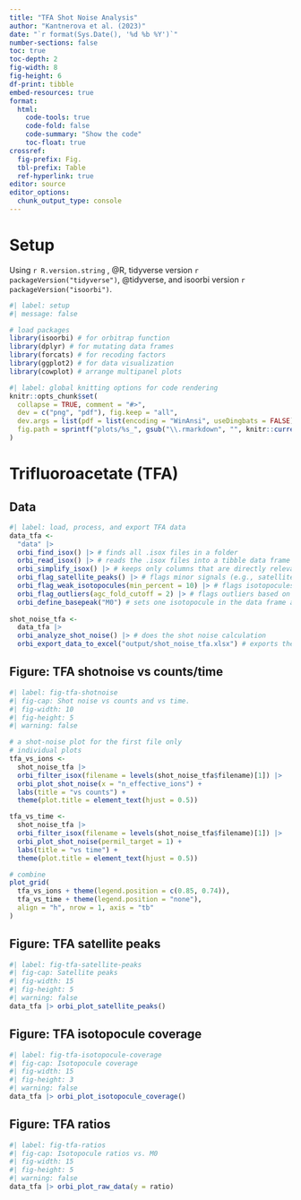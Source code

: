 ---
title: "TFA Shot Noise Analysis"
author: "Kantnerova et al. (2023)"
date: "`r format(Sys.Date(), '%d %b %Y')`"
number-sections: false
toc: true
toc-depth: 2
fig-width: 8
fig-height: 6
df-print: tibble
embed-resources: true
format:
  html:
    code-tools: true
    code-fold: false
    code-summary: "Show the code"
    toc-float: true
crossref:
  fig-prefix: Fig.
  tbl-prefix: Table
  ref-hyperlink: true
editor: source
editor_options:
  chunk_output_type: console
---

# Setup

Using `r R.version.string` , @R, tidyverse version `r packageVersion("tidyverse")`, @tidyverse, and isoorbi version `r packageVersion("isoorbi")`.

```{r}
#| label: setup
#| message: false

# load packages
library(isoorbi) # for orbitrap function
library(dplyr) # for mutating data frames
library(forcats) # for recoding factors
library(ggplot2) # for data visualization
library(cowplot) # arrange multipanel plots
```

```{r, include=FALSE}
#| label: global knitting options for code rendering
knitr::opts_chunk$set(
  collapse = TRUE, comment = "#>",
  dev = c("png", "pdf"), fig.keep = "all",
  dev.args = list(pdf = list(encoding = "WinAnsi", useDingbats = FALSE)),
  fig.path = sprintf("plots/%s_", gsub("\\.rmarkdown", "", knitr::current_input()))
)
```

# Trifluoroacetate (TFA)

## Data

```{r}
#| label: load, process, and export TFA data
data_tfa <- 
  "data" |>
  orbi_find_isox() |> # finds all .isox files in a folder
  orbi_read_isox() |> # reads the .isox files into a tibble data frame
  orbi_simplify_isox() |> # keeps only columns that are directly relevant for isotopocule ratio analysis
  orbi_flag_satellite_peaks() |> # flags minor signals (e.g., satellite peaks) that were reported by IsoX
  orbi_flag_weak_isotopocules(min_percent = 10) |> # flags isotopocules that are not consistently detected in most scans
  orbi_flag_outliers(agc_fold_cutoff = 2) |> # flags outliers based on a TIC x IT criteria
  orbi_define_basepeak("M0") # sets one isotopocule in the data frame as the base peak (ratio denominator)
  
shot_noise_tfa <- 
  data_tfa |>
  orbi_analyze_shot_noise() |> # does the shot noise calculation
  orbi_export_data_to_excel("output/shot_noise_tfa.xlsx") # exports the final dataset into an Excel file
```


## Figure: TFA shotnoise vs counts/time

```{r}
#| label: fig-tfa-shotnoise
#| fig-cap: Shot noise vs counts and vs time.
#| fig-width: 10
#| fig-height: 5
#| warning: false

# a shot-noise plot for the first file only
# individual plots
tfa_vs_ions <-
  shot_noise_tfa |>
  orbi_filter_isox(filename = levels(shot_noise_tfa$filename)[1]) |>
  orbi_plot_shot_noise(x = "n_effective_ions") +
  labs(title = "vs counts") +
  theme(plot.title = element_text(hjust = 0.5))

tfa_vs_time <-
  shot_noise_tfa |>
  orbi_filter_isox(filename = levels(shot_noise_tfa$filename)[1]) |>
  orbi_plot_shot_noise(permil_target = 1) +
  labs(title = "vs time") +
  theme(plot.title = element_text(hjust = 0.5))

# combine
plot_grid(
  tfa_vs_ions + theme(legend.position = c(0.85, 0.74)), 
  tfa_vs_time + theme(legend.position = "none"),
  align = "h", nrow = 1, axis = "tb"
)
```

## Figure: TFA satellite peaks

```{r}
#| label: fig-tfa-satellite-peaks
#| fig-cap: Satellite peaks
#| fig-width: 15
#| fig-height: 5
#| warning: false
data_tfa |> orbi_plot_satellite_peaks()
```

## Figure: TFA isotopocule coverage

```{r}
#| label: fig-tfa-isotopocule-coverage
#| fig-cap: Isotopocule coverage
#| fig-width: 15
#| fig-height: 3
#| warning: false
data_tfa |> orbi_plot_isotopocule_coverage()
```

## Figure: TFA ratios

```{r}
#| label: fig-tfa-ratios
#| fig-cap: Isotopocule ratios vs. M0
#| fig-width: 15
#| fig-height: 5
#| warning: false
data_tfa |> orbi_plot_raw_data(y = ratio)
```


